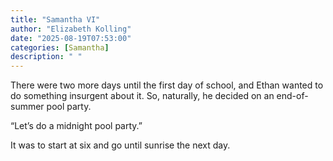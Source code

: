 ```yaml
---
title: "Samantha VI"
author: "Elizabeth Kolling"
date: "2025-08-19T07:53:00"
categories: [Samantha]
description: " "
---
```


There were two more days until the first day of school, and Ethan wanted to do something insurgent about it. So, naturally, he decided on an end-of-summer pool party. 

"Let's do a midnight pool party." 

It was to start at six and go until sunrise the next day. 